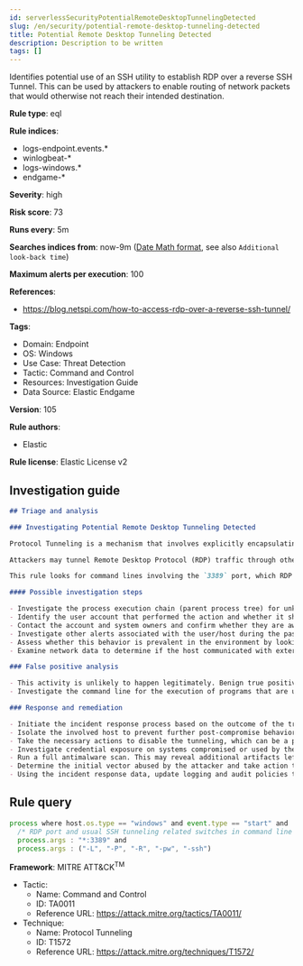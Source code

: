 ```yaml
---
id: serverlessSecurityPotentialRemoteDesktopTunnelingDetected
slug: /en/security/potential-remote-desktop-tunneling-detected
title: Potential Remote Desktop Tunneling Detected
description: Description to be written
tags: []
---
```


<div id="potential-remote-desktop-tunneling-detected"></div>

Identifies potential use of an SSH utility to establish RDP over a reverse SSH Tunnel. This can be used by attackers to enable routing of network packets that would otherwise not reach their intended destination.

**Rule type**: eql

**Rule indices**: 

* logs-endpoint.events.*
* winlogbeat-*
* logs-windows.*
* endgame-*

**Severity**: high

**Risk score**: 73

**Runs every**: 5m

**Searches indices from**: now-9m ([Date Math format](((ref))/common-options.html#date-math), see also <DocLink id="serverlessSecurityRulesUiCreate" section="set-the-rules-schedule">`Additional look-back time`</DocLink>)

**Maximum alerts per execution**: 100

**References**: 

* https://blog.netspi.com/how-to-access-rdp-over-a-reverse-ssh-tunnel/

**Tags**: 

* Domain: Endpoint
* OS: Windows
* Use Case: Threat Detection
* Tactic: Command and Control
* Resources: Investigation Guide
* Data Source: Elastic Endgame

**Version**: 105

**Rule authors**: 

* Elastic

**Rule license**: Elastic License v2

## Investigation guide

```markdown
## Triage and analysis

### Investigating Potential Remote Desktop Tunneling Detected

Protocol Tunneling is a mechanism that involves explicitly encapsulating a protocol within another for various use cases, ranging from providing an outer layer of encryption (similar to a VPN) to enabling traffic that network appliances would filter to reach their destination.

Attackers may tunnel Remote Desktop Protocol (RDP) traffic through other protocols like Secure Shell (SSH) to bypass network restrictions that block incoming RDP connections but may be more permissive to other protocols.

This rule looks for command lines involving the `3389` port, which RDP uses by default and options commonly associated with tools that perform tunneling.

#### Possible investigation steps

- Investigate the process execution chain (parent process tree) for unknown processes. Examine their executable files for prevalence, whether they are located in expected locations, and if they are signed with valid digital signatures.
- Identify the user account that performed the action and whether it should perform this kind of action.
- Contact the account and system owners and confirm whether they are aware of this activity.
- Investigate other alerts associated with the user/host during the past 48 hours.
- Assess whether this behavior is prevalent in the environment by looking for similar occurrences across hosts.
- Examine network data to determine if the host communicated with external servers using the tunnel.

### False positive analysis

- This activity is unlikely to happen legitimately. Benign true positives (B-TPs) can be added as exceptions if necessary.
- Investigate the command line for the execution of programs that are unrelated to tunneling, like Remote Desktop clients.

### Response and remediation

- Initiate the incident response process based on the outcome of the triage.
- Isolate the involved host to prevent further post-compromise behavior.
- Take the necessary actions to disable the tunneling, which can be a process kill, service deletion, registry key modification, etc. Inspect the host to learn which method was used and to determine a response for the case.
- Investigate credential exposure on systems compromised or used by the attacker to ensure all compromised accounts are identified. Reset passwords for these accounts and other potentially compromised credentials, such as email, business systems, and web services.
- Run a full antimalware scan. This may reveal additional artifacts left in the system, persistence mechanisms, and malware components.
- Determine the initial vector abused by the attacker and take action to prevent reinfection through the same vector.
- Using the incident response data, update logging and audit policies to improve the mean time to detect (MTTD) and the mean time to respond (MTTR).
```

## Rule query

```js
process where host.os.type == "windows" and event.type == "start" and
  /* RDP port and usual SSH tunneling related switches in command line */
  process.args : "*:3389" and
  process.args : ("-L", "-P", "-R", "-pw", "-ssh")

```

**Framework**: MITRE ATT&CK<sup>TM</sup>

* Tactic:
    * Name: Command and Control
    * ID: TA0011
    * Reference URL: https://attack.mitre.org/tactics/TA0011/
* Technique:
    * Name: Protocol Tunneling
    * ID: T1572
    * Reference URL: https://attack.mitre.org/techniques/T1572/

